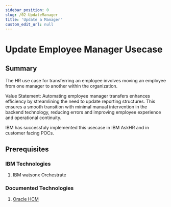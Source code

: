 ```yaml
---
sidebar_position: 0
slug: /02-UpdateManager
title: 'Update a Manager'
custom_edit_url: null
---
```


# Update Employee Manager Usecase

## Summary

The HR use case for transferring an employee involves moving an employee from one manager to another within the organization.

Value Statement: Automating employee manager transfers enhances efficiency by streamlining the need to update reporting structures. This ensures a smooth transition with minimal manual intervention in the backend technology, reducing errors and improving employee experience and operational continuity.

IBM has successfuly implemented this usecase in IBM AskHR and in customer facing POCs.

## Prerequisites

### IBM Technologies

1. IBM watsonx Orchestrate

### Documented Technologies

1. [Oracle HCM](https://docs.oracle.com/en/cloud/saas/human-resources/24b/farws/Update_a_Worker_Manager.html)